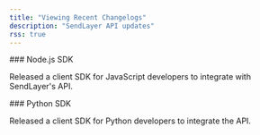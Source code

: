 ```yaml
---
title: "Viewing Recent Changelogs"
description: "SendLayer API updates"
rss: true
---
```

<Update label="June 26, 2025" description="v1.0.0">
  ### Node.js SDK

  Released a client SDK for JavaScript developers to integrate with SendLayer's API.
</Update>

<Update label="June 26, 2025" description="v1.0.0">
  ### Python SDK

  Released a client SDK for Python developers to integrate the API.
</Update>